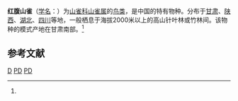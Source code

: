 {{speciesbox
| image = Poecile davidi 1891.jpg
| status = LC
| status_system = IUCN3.1
| status_ref = <ref>{{cite iucn|url=https://www.iucnredlist.org/details/22711745/0 |title=''Parus davidi'' |author=BirdLife International |author-link=BirdLife International |year=2012 |access-date=26 November 2013|ref=harv}}</ref>
| genus = Poecile
| species = davidi
| authority = Berezowski & {{tsl|en|Valentin Lvovich Bianchi|Bianchi}}, 1891<ref name='id3923'>{{cite web| url =http://www.bioinfo.cn/db05/BjdwSpecies.php?action=view&id=3923| title =红腹山雀| work =《中国动物物种编目数据库》| publisher =中国科学院微生物研究所| author =中国科学院动物研究所| accessdate =2009-04-04| deadurl =yes| archiveurl =https://web.archive.org/web/20160305094346/http://www.bioinfo.cn/db05/BjdwSpecies.php?action=view&id=3923| archivedate =2016-03-05}}</ref>
| synonyms = ''Parus davidi''
| range_map = Poecile davidi distribution map.png
| range_map_caption = 红腹山雀的分布范围
}}
'''红腹山雀'''（[[学名|学名]]：{{lang|la|''Parus davidi''}}）为[[山雀科|山雀科]][[山雀属|山雀属]]的[[鸟类|鸟类]]，是中国的特有物种。分布于[[甘肃|甘肃]]、[[陕西|陕西]]、[[湖北|湖北]]、[[四川|四川]]等地，一般栖息于海拔2000米以上的高山针叶林或竹林间。该物种的模式产地在甘肃南部。<ref name='id3923'/>

== 参考文献 ==
{{reflist}}

{{Taxonbar|from=Q1588129}}

[[Category:高山山雀属|D]]
[[Category:中國特有鳥類|PD]]
[[Category:1891年描述的鸟类|PD]]

{{雀形目小作品}}